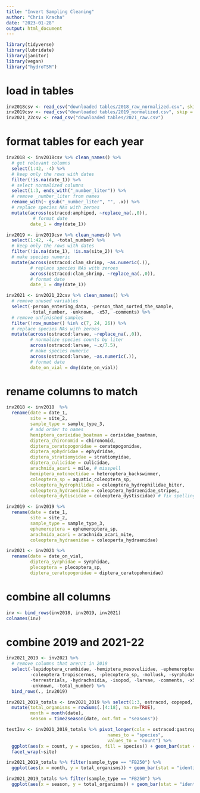 ```yaml
---
title: "Invert Sampling Cleaning"
author: "Chris Kracha"
date: "2023-01-28"
output: html_document
---
```


```r
library(tidyverse)
library(lubridate)
library(janitor)
library(vegan)
library("hydroTSM")
```

# load in tables
```r
inv2018csv <- read_csv("downloaded tables/2018_raw_normalized.csv", skip = 5)
inv2019csv <- read_csv("downloaded tables/2019_normalized.csv", skip = 1)
inv2021_22csv <- read_csv("downloaded tables/2021_raw.csv")
```

# format tables for each year
```r
inv2018 <- inv2018csv %>% clean_names() %>% 
  # get relevant columns
  select(1:42, -4) %>%
  # keep only the rows with dates
  filter(!is.na(date_1)) %>%
  # select normalized columns
  select(1:3, ends_with("_number_liter")) %>%
  # remove _number_liter from names
  rename_with(~ gsub("_number_liter", "", .x)) %>%
  # replace species NAs with zeroes
  mutate(across(ostracod:amphipod, ~replace_na(.,0)),
          # format date
         date_1 = dmy(date_1))

inv2019 <- inv2019csv %>% clean_names() %>% 
  select(1:42, -4, -total_number) %>% 
  # keep only the rows with dates
  filter(!is.na(date_1), !is.na(site_2)) %>%
  # make species numeric
  mutate(across(ostracod:clam_shrimp, ~as.numeric(.)),
         # replace species NAs with zeroes
         across(ostracod:clam_shrimp, ~replace_na(.,0)),
         # format date
         date_1 = dmy(date_1))

inv2021 <- inv2021_22csv %>% clean_names() %>%
  # remove unused variables
  select(-person_entering_data, -person_that_sorted_the_sample, 
         -total_number, -unknown, -x57, -comments) %>% 
  # remove unfinished samples
  filter(!row_number() %in% c(7, 24, 26)) %>%
  # replace species NAs with zeroes
  mutate(across(ostracod:larvae, ~replace_na(.,0)),
         # normalize species counts by liter
         across(ostracod:larvae, ~.x/7.5),
         # make species numeric
         across(ostracod:larvae, ~as.numeric(.)),
         # format date
         date_on_vial = dmy(date_on_vial))

```

# rename columns to match
```r
inv2018 <- inv2018  %>% 
  rename(date = date_1,
         site = site_2,
         sample_type = sample_type_3,
         # add order to names
         hemiptera_corixidae_boatman = corixidae_boatman,
         diptera_chironomid = chironomid,
         diptera_ceratopogonidae = ceratopogonidae,
         diptera_ephydridae = ephydridae,
         diptera_stratiomyidae = stratiomyidae,
         diptera_culicidae = culicidae,
         arachnida_acari = mile, # misspell
         hemiptera_notonectidae = heteroptera_backswimmer,
         coleoptera_sp = aquatic_coleoptera_sp,
         coleoptera_hydrophilidae = coleoptera_hydrophilidae_biter,
         coleoptera_hydraenidae = coleoptera_hydraenidae_stripes,
         coleoptera_dytiscidae = coleoptera_dystiscidae) # fix spelling

inv2019 <- inv2019 %>% 
  rename(date = date_1,
         site = site_2,
         sample_type = sample_type_3,
         ephemeroptera = ephemeroptera_sp,
         arachnida_acari = arachnida_acari_mite,
         coleoptera_hydraenidae = coleoperta_hydraenidae)

inv2021 <- inv2021 %>% 
  rename(date = date_on_vial,
         diptera_syrphidae = syrphidae,
         plecoptera = plecoptera_sp,
         diptera_ceratopogonidae = diptera_ceratopohonidae)
```

# combine all columns
```r
inv <- bind_rows(inv2018, inv2019, inv2021)
colnames(inv)
```

# combine 2019 and 2021-22
```r
inv2021_2019 <- inv2021 %>% 
  # remove columns that aren;t in 2019
  select(-lepidoptera_crambidae, -hemiptera_mesoveliidae, -ephemeroptera,
         -coleoptera_tropiscernus, -plecoptera_sp, -mollusk, -syrphidae,
         -terrestrials, -hydrachnidia, -isopod, -larvae, -comments, -x57, 
         -unknown, -total_number) %>%
  bind_rows(., inv2019)

inv2021_2019_totals <- inv2021_2019 %>% select(1:3, ostracod, copepod, nematode, diptera_total, amphipod, hemiptera_total, annelida_total, ephemeroptera_sp, trichoptera_sp, odonate, coleoptera_total, tipulidae_larva, arachnida_acari_mite, collembola_springtail, gastropod_snail) %>%
  mutate(total_organisms = rowSums(.[4:18], na.rm=TRUE),
         month = month(date),
         season = time2season(date, out.fmt = "seasons"))

testInv <- inv2021_2019_totals %>% pivot_longer(cols = ostracod:gastropod_snail, 
                                      names_to = "species", 
                                      values_to = "count") %>%
  ggplot(aes(x = count, y = species, fill = species)) + geom_bar(stat = "identity") +
  facet_wrap(~site)

inv2021_2019_totals %>% filter(sample_type == "FB250") %>%
  ggplot(aes(x = month, y = total_organisms)) + geom_bar(stat = "identity")

inv2021_2019_totals %>% filter(sample_type == "FB250") %>%
  ggplot(aes(x = season, y = total_organisms)) + geom_bar(stat = "identity")
```

